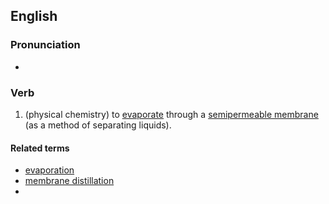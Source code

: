 == English ==

===Pronunciation===
*{{IPA|/pɜːvapəreɪt/}}

===Verb===
{{en-verb|pervaporat|ing}}

# (physical chemistry) to [[evaporate]] through a [[semipermeable membrane]] (as a method of separating liquids).

====Related terms====
*[[evaporation]]
*[[membrane distillation]]
*